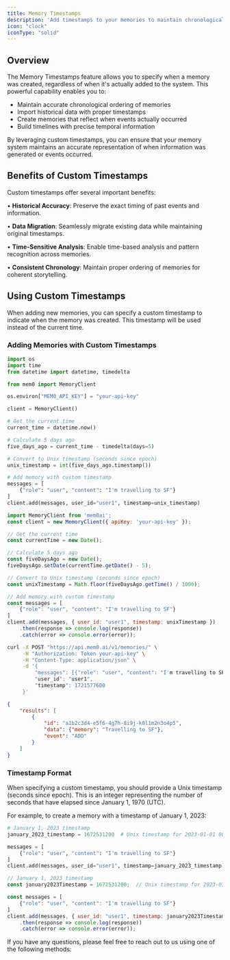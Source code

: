 ```yaml
---
title: Memory Timestamps
description: 'Add timestamps to your memories to maintain chronological accuracy and historical context'
icon: "clock"
iconType: "solid"
---
```


<Snippet file="blank-notif.mdx" />

## Overview

The Memory Timestamps feature allows you to specify when a memory was created, regardless of when it's actually added to the system. This powerful capability enables you to:

- Maintain accurate chronological ordering of memories
- Import historical data with proper timestamps
- Create memories that reflect when events actually occurred
- Build timelines with precise temporal information

By leveraging custom timestamps, you can ensure that your memory system maintains an accurate representation of when information was generated or events occurred.

## Benefits of Custom Timestamps

Custom timestamps offer several important benefits:

• **Historical Accuracy**: Preserve the exact timing of past events and information.

• **Data Migration**: Seamlessly migrate existing data while maintaining original timestamps.

• **Time-Sensitive Analysis**: Enable time-based analysis and pattern recognition across memories.

• **Consistent Chronology**: Maintain proper ordering of memories for coherent storytelling.

## Using Custom Timestamps

When adding new memories, you can specify a custom timestamp to indicate when the memory was created. This timestamp will be used instead of the current time.

### Adding Memories with Custom Timestamps

<CodeGroup>

```python Python
import os
import time
from datetime import datetime, timedelta

from mem0 import MemoryClient

os.environ["MEM0_API_KEY"] = "your-api-key"

client = MemoryClient()

# Get the current time
current_time = datetime.now()

# Calculate 5 days ago
five_days_ago = current_time - timedelta(days=5)

# Convert to Unix timestamp (seconds since epoch)
unix_timestamp = int(five_days_ago.timestamp())

# Add memory with custom timestamp
messages = [
    {"role": "user", "content": "I'm travelling to SF"}
]
client.add(messages, user_id="user1", timestamp=unix_timestamp)
```

```javascript JavaScript
import MemoryClient from 'mem0ai';
const client = new MemoryClient({ apiKey: 'your-api-key' });

// Get the current time
const currentTime = new Date();

// Calculate 5 days ago
const fiveDaysAgo = new Date();
fiveDaysAgo.setDate(currentTime.getDate() - 5);

// Convert to Unix timestamp (seconds since epoch)
const unixTimestamp = Math.floor(fiveDaysAgo.getTime() / 1000);

// Add memory with custom timestamp
const messages = [
    {"role": "user", "content": "I'm travelling to SF"}
]
client.add(messages, { user_id: "user1", timestamp: unixTimestamp })
    .then(response => console.log(response))
    .catch(error => console.error(error));
```

```bash cURL
curl -X POST "https://api.mem0.ai/v1/memories/" \
     -H "Authorization: Token your-api-key" \
     -H "Content-Type: application/json" \
     -d '{
         "messages": [{"role": "user", "content": "I'm travelling to SF"}],
         "user_id": "user1",
         "timestamp": 1721577600
     }'
```

```json Output
{
    "results": [
        {
            "id": "a1b2c3d4-e5f6-4g7h-8i9j-k0l1m2n3o4p5",
            "data": {"memory": "Travelling to SF"},
            "event": "ADD"
        }
    ]
}
```

</CodeGroup>

### Timestamp Format

When specifying a custom timestamp, you should provide a Unix timestamp (seconds since epoch). This is an integer representing the number of seconds that have elapsed since January 1, 1970 (UTC).

For example, to create a memory with a timestamp of January 1, 2023:

<CodeGroup>

```python Python
# January 1, 2023 timestamp
january_2023_timestamp = 1672531200  # Unix timestamp for 2023-01-01 00:00:00 UTC

messages = [
    {"role": "user", "content": "I'm travelling to SF"}
]
client.add(messages, user_id="user1", timestamp=january_2023_timestamp)
```

```javascript JavaScript
// January 1, 2023 timestamp
const january2023Timestamp = 1672531200;  // Unix timestamp for 2023-01-01 00:00:00 UTC

const messages = [
    {"role": "user", "content": "I'm travelling to SF"}
]
client.add(messages, { user_id: "user1", timestamp: january2023Timestamp })
    .then(response => console.log(response))
    .catch(error => console.error(error));
```

</CodeGroup>

If you have any questions, please feel free to reach out to us using one of the following methods:

<Snippet file="get-help.mdx" />
